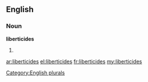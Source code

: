 ==English==

===Noun===
'''liberticides'''

# {{plural of|[[liberticide]]}}

[[Category:English plurals]]

[[ar:liberticides]]
[[el:liberticides]]
[[fr:liberticides]]
[[my:liberticides]]